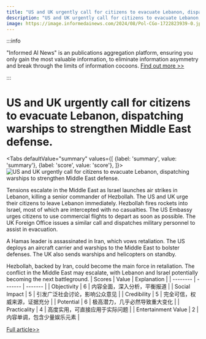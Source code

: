 ```yaml
---
title: "US and UK urgently call for citizens to evacuate Lebanon, dispatching warships to strengthen Middle East defense."
description: "US and UK urgently call for citizens to evacuate Lebanon, dispatching warships to strengthen Middle East defense."
image: https://image.informedainews.com/2024/08/Pol-CGo-1722823939-0.jpg
---
```



:::info

"Informed AI News" is an publications aggregation platform, ensuring you only gain the most valuable information, to eliminate information asymmetry and break through the limits of information cocoons.  [Find out more >>](/)

:::

# US and UK urgently call for citizens to evacuate Lebanon, dispatching warships to strengthen Middle East defense.


<Tabs
	defaultValue="summary"
	values={[
	{label: 'summary', value: 'summary'},
	{label: 'score', value: 'score'},
]}>
<TabItem value="summary">
<img
  src="https://image.informedainews.com/2024/08/Pol-CGo-1722823939-0.jpg"
  alt="US and UK urgently call for citizens to evacuate Lebanon, dispatching warships to strengthen Middle East defense."
/>



Tensions escalate in the Middle East as Israel launches air strikes in Lebanon, killing a senior commander of Hezbollah. The US and UK urge their citizens to leave Lebanon immediately. Hezbollah fires rockets into Israel, most of which are intercepted with no casualties. The US Embassy urges citizens to use commercial flights to depart as soon as possible. The UK Foreign Office issues a similar call and dispatches military personnel to assist in evacuation.

A Hamas leader is assassinated in Iran, which vows retaliation. The US deploys an aircraft carrier and warships to the Middle East to bolster defenses. The UK also sends warships and helicopters on standby.

Hezbollah, backed by Iran, could become the main force in retaliation. The conflict in the Middle East may escalate, with Lebanon and Israel potentially becoming the next battleground.
</TabItem>
<TabItem value="score">
	| Scores     | Value   | Explanation |
	| -------- | ------- | ------- |
	| Objectivity  | 6    | 内容全面，深入分析，平衡报道    |
	| Social Impact | 5     | 引发广泛社会讨论，影响公众意见    |
	| Credibility    | 5    | 完全可信，权威来源，证据充分    |
	| Potential    | 6    | 极高潜力，几乎必然导致重大变化    |
	| Practicality    | 4    | 高度实用，可直接应用于实际问题    |
	| Entertainment Value    | 2    | 内容单调，包含少量娱乐元素    |
</TabItem>
</Tabs>

[Full article>>](https://today.line.me/tw/v2/article/wJO01rp)
